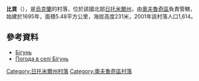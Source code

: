 <!-- 檔案不存在 [[Image:Церковка_в_селі_Бігунь.JPG|right]] -->

'''比貢'''（{{lang-uk|Бігунь}}），是[[烏克蘭|烏克蘭]]的村落，位於該國北部[[日托米爾州|日托米爾州]]，由[[奧夫魯奇區|奧夫魯奇區]]負責管轄，始建於1695年，面積5.48平方公里，海拔高度231米，2001年該村落人口1,614。

{{coord|51|24|7|N|28|16|58|E|scale:30000|display=title}}

==參考資料==
* [http://w1.c1.rada.gov.ua/pls/z7502/A005?rdat1=17.11.2012&rf7571=10140 Бігунь]
* [http://weather.in.ua/ua/zhitomirskaja/1175 Погода в селі Бігунь] {{Wayback|url=http://weather.in.ua/ua/zhitomirskaja/1175 |date=20160609170003 }}

{{DEFAULTSORT:Бігунь}}
[[Category:日托米爾州村落|Category:日托米爾州村落]]
[[Category:奧夫魯奇區村落|Category:奧夫魯奇區村落]]


{{Zhytomyr-geo-stub}}